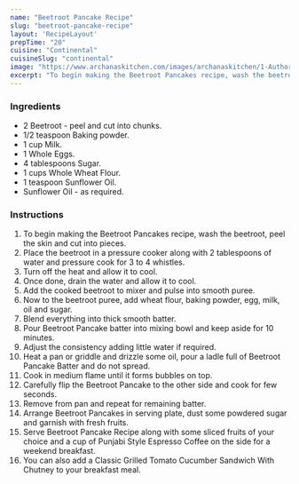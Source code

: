 ---
name: "Beetroot Pancake Recipe"
slug: "beetroot-pancake-recipe"
layout: 'RecipeLayout'
prepTime: "20"
cuisine: "Continental"
cuisineSlug: "continental"
image: "https://www.archanaskitchen.com/images/archanaskitchen/1-Author/swathynandhini/BEETROOT_PANCAKES_1600.jpg"
excerpt: "To begin making the Beetroot Pancakes recipe, wash the beetroot, peel the skin and cut into pieces"
---

### Ingredients

- 2 Beetroot - peel and cut into chunks.
- 1/2 teaspoon Baking powder.
- 1 cup Milk.
- 1 Whole Eggs.
- 4 tablespoons Sugar.
- 1 cups Whole Wheat Flour.
- 1 teaspoon Sunflower Oil.
- Sunflower Oil - as required.

### Instructions

1. To begin making the Beetroot Pancakes recipe, wash the beetroot, peel the skin and cut into pieces.
1. Place the beetroot in a pressure cooker along with 2 tablespoons of water and pressure cook for 3 to 4 whistles.
1. Turn off the heat and allow it to cool.
1. Once done, drain the water and allow it to cool.
1. Add the cooked beetroot to mixer and pulse into smooth puree.
1. Now to the beetroot puree, add wheat flour, baking powder, egg, milk, oil and sugar.
1. Blend everything into thick smooth batter.
1. Pour Beetroot Pancake batter into mixing bowl and keep aside for 10 minutes.
1. Adjust the consistency adding little water if required.
1. Heat a pan or griddle and drizzle some oil, pour a ladle full of Beetroot Pancake Batter and do not spread.
1. Cook in medium flame until it forms bubbles on top.
1. Carefully flip the Beetroot Pancake to the other side and cook for few seconds.
1. Remove from pan and repeat for remaining batter.
1. Arrange Beetroot Pancakes in serving plate, dust some powdered sugar and garnish with fresh fruits.
1. Serve Beetroot Pancake Recipe along with some sliced fruits of your choice and a cup of Punjabi Style Espresso Coffee on the side for a weekend breakfast.
1. You can also add a Classic Grilled Tomato Cucumber Sandwich With Chutney to your breakfast meal.
